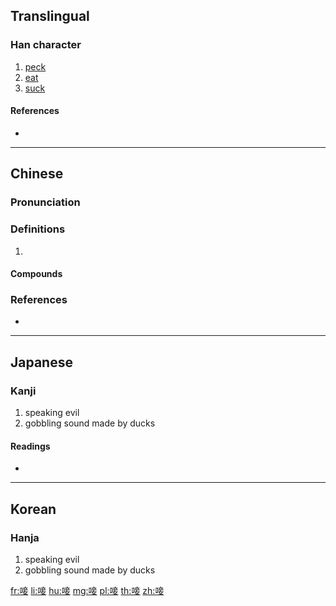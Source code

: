 ==Translingual==

===Han character===
{{Han char|rn=30|rad=口|as=08|sn=11|four=60044|canj=RYTV|ids=⿰口妾}}

# [[peck]]
# [[eat]]
# [[suck]]

====References====
* {{Han ref|kx=0194.090|dkj=03780|dj=0414.150|hdz=10645.080|uh=553C|ud=21820|bh=D473|bd=54387}}

----

==Chinese==
{{zh-forms}}

===Pronunciation===
{{zh-pron
|m=shà
|c=zaap3,zit6,cip3
|cat=
}}

===Definitions===
{{zh-hanzi}}

# {{rfdef|zh}}

====Compounds====
{{zh-der|唼血|唼氣|唼唼|唼佞|唼眼|唼喋}}

===References===
* {{R:yue:mfccd}}

----

==Japanese==

===Kanji===
{{ja-kanji|grade=|rs=口08}}

# speaking evil
# gobbling sound made by ducks

====Readings====
* {{ja-readings|on=[[そう]] (sō), [[しょう]] (shō)|kun=[[くらう]] (kurau), [[すする]] (susuru), [[ついばむ]] (tsuibamu), [[ふむ]] (fumu)}}

----

==Korean==

===Hanja===
{{ko-hanja|hangeul=삽|rv=sap|mr=sap}}

# speaking evil
# gobbling sound made by ducks

[[fr:唼]]
[[li:唼]]
[[hu:唼]]
[[mg:唼]]
[[pl:唼]]
[[th:唼]]
[[zh:唼]]
